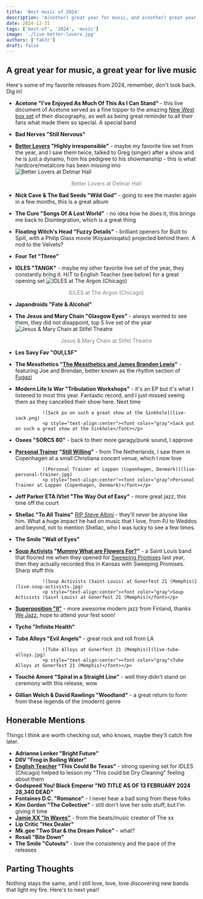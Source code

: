```yaml
---
title: 'Best music of 2024'
description: 'A(nother) great year for music, and a(nother) great year for live music!'
date: 2024-12-31
tags: ['best-of', '2024', 'music']
image: './live-better-lovers.jpg'
authors: ['fak3r']
draft: false
---
```



## A great year for music, a great year for live music

Here's some of my favorite releases from 2024, remember, don't look back. Dig in!

- **Acetone "I've Enjoyed As Much Of This As I Can Stand"** - this live document of Acetone served as a fine topper to the amazing [New West box set](https://newwestrecords.com/collections/acetone) of their discography, as well as being great reminder to all their fans what made them so special. A special band
- **Bad Nerves "Still Nervous"**
- **[Better Lovers](https://betterloversband.com/) "Highly irresponsible"** - maybe my favorite live set from the year, and I saw them twice, talked to Greg (singer) after a show and he is just a dynamo, from his pedigree to his showmanship - this is what hardcore/metalcore has been missing imo
  ![Better Lovers at Delmar Hall](live-better-lovers.jpg)
  <p style="text-align:center"><font color="gray">Better Lovers at Delmar Hall</font></p>

- **Nick Cave & The Bad Seeds "Wild God"** - going to see the master again in a few months, this is a great album
- **The Cure "Songs Of A Lost World"** - no idea how he does it, this brings me back to Disintegration, which is a great thing
- **Floating Witch's Head "Fuzzy Details"** - brilliant openers for Built to Spill, with a Philip Glass movie (Koyaanisqatsi) projected behind them. A nod to the Velvets?
- **Four Tet "Three"**
- **IDLES "TANGK"** - maybe my other favorite live set of the year, they constantly bring it. H/T to English Teacher (see below) for a great opening set
  ![IDLES at The Argon (Chicago)](live-idles.jpg)
  <p style="text-align:center"><font color="gray">IDLES at The Argon (Chicago)</font></p>

- **Japandroids "Fate & Alcohol"**
- **The Jesus and Mary Chain "Glasgow Eyes"** - always wanted to see them, they did not disappoint, top 5 live set of the year
  ![Jesus & Mary Chain at Stifel Theatre ](live-jamc.jpg)
  <p style="text-align:center"><font color="gray">Jesus & Mary Chain at Stifel Theatre</font></p>

- **Les Savy Fav "OUI,LSF"**
- **The Messthetics "[The Messthetics and James Brandon Lewis](https://themessthetics.bandcamp.com/album/the-messthetics-and-james-brandon-lewis)"** - featuring Joe and Brendan, better known as the rhythm section of [Fugazi](https://en.wikipedia.org/wiki/Fugazi)
- **Modern Life Is War "Tribulation Workshops"** - it's an EP but it's what I listened to most this year. Fantastic record, and I just missed seeing them as they cancelled their show here. Next time

                ![Sack pu on such a great show at the Sinkhole](live-sack.png)
                <p style="text-align:center"><font color="gray">Sack put on such a great show at the Sinkhole</font></p>

- **Osees "SORCS 80"** - back to their more garagy/punk sound, I approve
- **[Personal Trainer](https://personaltrainer.bandcamp.com/) "[Still Willing](https://personaltrainer.bandcamp.com/album/still-willing)"** - from The Netherlands, I saw them in Copenhagen at a small Christiana concert venue, which I now love

                ![Personal Trainer at Loppen (Copenhagen, Denmark)](live-personal-trainer.jpg)
                <p style="text-align:center"><font color="gray">Personal Trainer at Loppen (Copenhagen, Denmark)</font></p>

- **Jeff Parker ETA IVtet "The Way Out of Easy"** - more great jazz, this time off the court
- **Shellac "To All Trains"** [RIP Steve Albini](https://en.wikipedia.org/wiki/Steve_Albini) - they'll never be anyone like him. What a huge impact he had on music that I love, from PJ to Weddos and beyond, not to mention Shellac, who I was lucky to see a few times.
- **The Smile "Wall of Eyes"**
- **[Soup Activists](https://soupactivists.bandcamp.com/) "[Mummy What are Flowers For?](https://soupactivists.bandcamp.com/album/mummy-what-are-flowers-for)"** - a Saint Louis band that floored me when they opened for [Sweeping Promises](https://sweepingpromises.com/) last year, then they actually recorded this in Kansas with Sweeping Promises. Sharp stuff this

                ![Soup Activists (Saint Louis) at Gonerfest 21 (Memphis)](live-soup-activists.jpg)
                <p style="text-align:center"><font color="gray">Soup Activists (Saint Louis) at Gonerfest 21 (Memphis)</font></p>

- **[Superposition "II"](https://wejazzrecords.bandcamp.com/album/ii-2)** - more awesome modern jazz from Finland, thanks [We Jazz](https://wejazzrecords.bandcamp.com/), hope to attend your fest soon!
- **Tycho "Infinite Health"**
- **Tube Alloys "Evil Angels"** - great rock and roll from LA

                ![Tube Alloys at Gonerfest 21 (Memphis)](live-tube-alloys.jpg)
                <p style="text-align:center"><font color="gray">Tube Alloys at Gonerfest 21 (Memphis)</font></p>

- **Touché Amoré "Spiral in a Straight Line"** - well they didn't stand on ceremony with this release, wow
- **Gillian Welch & David Rawlings "Woodland"** - a great return to form from these legends of the (modern) genre

## Honerable Mentions

Things I think are worth checking out, who knows, maybe they'll catch fire later.

- **Adrianne Lenker "Bright Future"**
- **DIIV "Frog in Boiling Water"**
- **[English Teacher](https://www.englishteacherband.com/) "This Could Be Texas"** - strong opening set for IDLES (Chicago) helped to lesson my "This could be Dry Cleaning" feeling about them
- **Godspeed You! Black Emperor "NO TITLE AS OF 13 FEBRUARY 2024 28,340 DEAD"**
- **Fontaines D.C. "Romance"** - I never hear a bad song from these folks
- **Kim Gordon "The Collective"** - still don't love her solo stuff, but I'm giving it time
- **[Jamie XX "In Waves"](https://jamiexx.bandcamp.com/album/in-waves)** - from the beats/music creator of The xx
- **Lip Critic "Hex Dealer"**
- **Mk.gee "Two Star & the Dream Police"** - what?
- **Rosali "Bite Down"**
- **The Smile "Cutouts"** - love the consistency and the pace of the releases

## Parting Thoughts

Nothing stays the same, and I still love, love, love discovering new bands that light my fire. Here's to next year!
